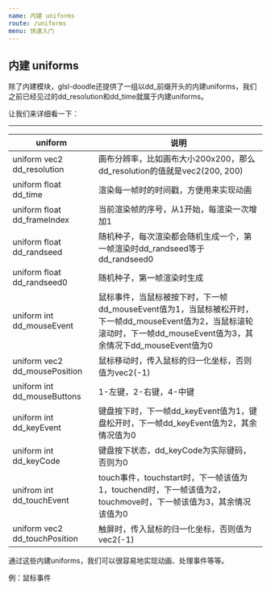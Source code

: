 ```yaml
---
name: 内建 uniforms
route: /uniforms
menu: 快速入门
---
```



<GitHub link="https://github.com/akira-cn/glsl-doodle"/>

<Nav/>


## 内建 uniforms

除了内建模块，glsl-doodle还提供了一组以dd_前缀开头的内建uniforms，我们之前已经见过的dd_resolution和dd_time就属于内建uniforms。

让我们来详细看一下：

---

| uniform | 说明 |
| --- | --- |
| uniform vec2 dd_resolution | 画布分辨率，比如画布大小200x200，那么dd_resolution的值就是vec2(200, 200) |
| uniform float dd_time | 渲染每一帧时的时间戳，方便用来实现动画 |
| uniform float dd_frameIndex | 当前渲染帧的序号，从1开始，每渲染一次增加1 |
| uniform float dd_randseed | 随机种子，每次渲染都会随机生成一个，第一帧渲染时dd_randseed等于dd_randseed0 |
| uniform float dd_randseed0 | 随机种子，第一帧渲染时生成 |
| uniform int dd_mouseEvent | 鼠标事件，当鼠标被按下时，下一帧dd_mouseEvent值为1，当鼠标被松开时，下一帧dd_mouseEvent值为2，当鼠标滚轮滚动时，下一帧dd_mouseEvent值为3，其余情况下dd_mouseEvent值为0 |
| uniform vec2 dd_mousePosition | 鼠标移动时，传入鼠标的归一化坐标，否则值为vec2(-1) |
| uniform int dd_mouseButtons | 1-左键，2-右键，4-中键 |
| uniform int dd_keyEvent | 键盘按下时，下一帧dd_keyEvent值为1，键盘松开时，下一帧dd_keyEvent值为2，其余情况值为0 |
| uniform int dd_keyCode | 键盘按下状态，dd_keyCode为实际键码，否则为0 |
| unifrom int dd_touchEvent | touch事件，touchstart时，下一帧该值为1，touchend时，下一帧该值为2，touchmove时，下一帧该值为3，其余情况该值为0 |
| uniform vec2 dd_touchPosition | 触屏时，传入鼠标的归一化坐标，否则值为vec2(-1) |

通过这些内建uniforms，我们可以很容易地实现动画、处理事件等等。

例：鼠标事件

<DemoGround demoId="docs/mouse" height="396"></DemoGround>
